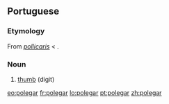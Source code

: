 ==Portuguese==

===Etymology===
From {{etyl|la|pt}} ''[[pollicaris]]'' < {{term|pollex|lang=la}}.
===Noun===
{{pt-noun|m}}

# [[thumb]] (digit)

{{tbot entry|Portuguese|thumb|2007|November}}

[[eo:polegar]]
[[fr:polegar]]
[[lo:polegar]]
[[pt:polegar]]
[[zh:polegar]]